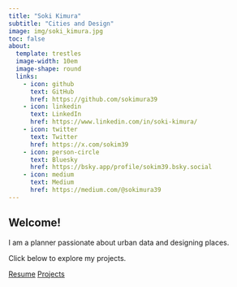 ```yaml
---
title: "Soki Kimura"
subtitle: "Cities and Design"
image: img/soki_kimura.jpg
toc: false
about:
  template: trestles
  image-width: 10em
  image-shape: round
  links:
    - icon: github
      text: GitHub
      href: https://github.com/sokimura39
    - icon: linkedin
      text: LinkedIn
      href: https://www.linkedin.com/in/soki-kimura/
    - icon: twitter
      text: Twitter
      href: https://x.com/sokim39
    - icon: person-circle
      text: Bluesky
      href: https://bsky.app/profile/sokim39.bsky.social
    - icon: medium
      text: Medium
      href: https://medium.com/@sokimura39
---
```


## Welcome!

I am a planner passionate about urban data and designing places.

Click below to explore my projects.

[Resume](about.qmd){.btn .btn-outline-dark .btn role="button"}
[Projects](projects.qmd){.btn .btn-outline-dark .btn role="button"}

